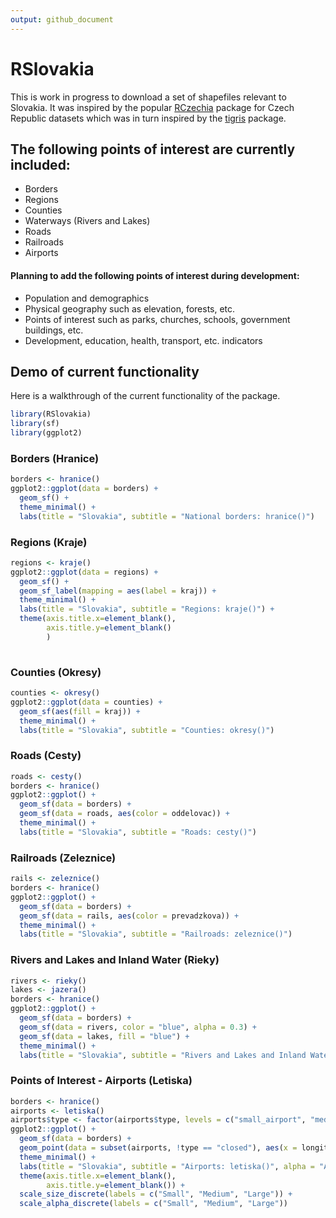 ```yaml
---
output: github_document
---
```


# RSlovakia

This is work in progress to download a set of shapefiles relevant to Slovakia. It was inspired by the popular [RCzechia](https://github.com/jlacko/RCzechia) package for Czech Republic datasets which was in turn inspired by the [tigris](https://github.com/walkerke/tigris) package.

## The following points of interest are currently included:

* Borders
* Regions
* Counties
* Waterways (Rivers and Lakes)
* Roads
* Railroads
* Airports

#### Planning to add the following points of interest during development:

* Population and demographics
* Physical geography such as elevation, forests, etc.
* Points of interest such as parks, churches, schools, government buildings, etc.
* Development, education, health, transport, etc. indicators

## Demo of current functionality

Here is a walkthrough of the current functionality of the package.

```r

library(RSlovakia)
library(sf)
library(ggplot2)

```

### Borders (Hranice)

```r

borders <- hranice()
ggplot2::ggplot(data = borders) +
  geom_sf() +
  theme_minimal() +
  labs(title = "Slovakia", subtitle = "National borders: hranice()")

```

### Regions (Kraje)

```r

regions <- kraje()
ggplot2::ggplot(data = regions) +
  geom_sf() +
  geom_sf_label(mapping = aes(label = kraj)) +
  theme_minimal() +
  labs(title = "Slovakia", subtitle = "Regions: kraje()") +
  theme(axis.title.x=element_blank(),
        axis.title.y=element_blank()
        )
  
```

### Counties (Okresy)

```r

counties <- okresy()
ggplot2::ggplot(data = counties) +
  geom_sf(aes(fill = kraj)) +
  theme_minimal() +
  labs(title = "Slovakia", subtitle = "Counties: okresy()")

```

### Roads (Cesty)

```r

roads <- cesty()
borders <- hranice()
ggplot2::ggplot() +
  geom_sf(data = borders) +
  geom_sf(data = roads, aes(color = oddelovac)) +
  theme_minimal() +
  labs(title = "Slovakia", subtitle = "Roads: cesty()")

```

### Railroads (Zeleznice)

```r

rails <- zeleznice()
borders <- hranice()
ggplot2::ggplot() +
  geom_sf(data = borders) +
  geom_sf(data = rails, aes(color = prevadzkova)) +
  theme_minimal() +
  labs(title = "Slovakia", subtitle = "Railroads: zeleznice()")

```

### Rivers and Lakes and Inland Water (Rieky)

```r

rivers <- rieky()
lakes <- jazera()
borders <- hranice()
ggplot2::ggplot() +
  geom_sf(data = borders) +
  geom_sf(data = rivers, color = "blue", alpha = 0.3) +
  geom_sf(data = lakes, fill = "blue") +
  theme_minimal() +
  labs(title = "Slovakia", subtitle = "Rivers and Lakes and Inland Water: rieky() and jazera()")

```

### Points of Interest - Airports (Letiska)

```r

borders <- hranice()
airports <- letiska()
airports$type <- factor(airports$type, levels = c("small_airport", "medium_airport", "large_airport", "closed"))
ggplot2::ggplot() +
  geom_sf(data = borders) +
  geom_point(data = subset(airports, !type == "closed"), aes(x = longitude_deg, y = latitude_deg, size = type, alpha = type)) +
  theme_minimal() +
  labs(title = "Slovakia", subtitle = "Airports: letiska()", alpha = "Airport Type", size = "Airport Type") +
  theme(axis.title.x=element_blank(),
        axis.title.y=element_blank()) +
  scale_size_discrete(labels = c("Small", "Medium", "Large")) +
  scale_alpha_discrete(labels = c("Small", "Medium", "Large"))
  

```

